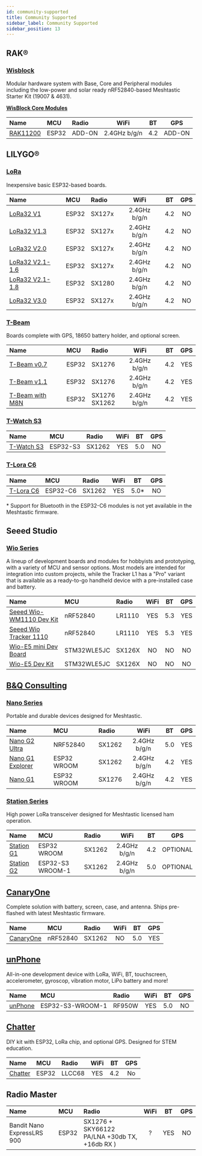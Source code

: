 ```yaml
---
id: community-supported
title: Community Supported
sidebar_label: Community Supported
sidebar_position: 13
---
```


## RAK®

### [Wisblock](./rakwireless/wisblock/)

Modular hardware system with Base, Core and Peripheral modules including the low-power and solar ready nRF52840-based Meshtastic Starter Kit (19007 & 4631).

[**WisBlock Core Modules**](./rakwireless/wisblock/)

| Name                                                | MCU   | Radio  |     WiFi     | BT  |  GPS   |
| :-------------------------------------------------- | :---- | :----- | :----------: | :-: | :----: |
| [RAK11200](./rakwireless/wisblock?rakcore=RAK11200) | ESP32 | ADD-ON | 2.4GHz b/g/n | 4.2 | ADD-ON |

## LILYGO®

### [LoRa](./lilygo/lora/)

Inexpensive basic ESP32-based boards.

| Name                                              | MCU   | Radio  |     WiFi     | BT  | GPS |
| :------------------------------------------------ | :---- | :----- | :----------: | :-: | :-: |
| [LoRa32 V1](./lilygo/lora/?t-lora=v1)             | ESP32 | SX127x | 2.4GHz b/g/n | 4.2 | NO  |
| [LoRa32 V1.3](./lilygo/lora/?t-lora=v1.3)         | ESP32 | SX127x | 2.4GHz b/g/n | 4.2 | NO  |
| [LoRa32 V2.0](./lilygo/lora/?t-lora=v2.0)         | ESP32 | SX127x | 2.4GHz b/g/n | 4.2 | NO  |
| [LoRa32 V2.1-1.6](./lilygo/lora/?t-lora=v2.1)     | ESP32 | SX127x | 2.4GHz b/g/n | 4.2 | NO  |
| [LoRa32 V2.1-1.8](./lilygo/lora/?t-lora=v2.1-1.8) | ESP32 | SX1280 | 2.4GHz b/g/n | 4.2 | NO  |
| [LoRa32 V3.0](./lilygo/lora/?t-lora=v3.0)         | ESP32 | SX127x | 2.4GHz b/g/n | 4.2 | NO  |

### [T-Beam](./lilygo/tbeam/)

Boards complete with GPS, 18650 battery holder, and optional screen.

| Name                                          | MCU   | Radio             |     WiFi     | BT  | GPS |
| :-------------------------------------------- | :---- | :---------------- | :----------: | :-: | :-: |
| [T-Beam v0.7](./lilygo/tbeam/?t-beam=0.7)     | ESP32 | SX1276            | 2.4GHz b/g/n | 4.2 | YES |
| [T-Beam v1.1](./lilygo/tbeam/?t-beam=1.1)     | ESP32 | SX1276            | 2.4GHz b/g/n | 4.2 | YES |
| [T-Beam with M8N](./lilygo/tbeam/?t-beam=m8n) | ESP32 | SX1276<br/>SX1262 | 2.4GHz b/g/n | 4.2 | YES |

### [T-Watch S3](./lilygo/twatch/)

| Name                           | MCU      | Radio  | WiFi | BT  | GPS |
| :----------------------------- | :------- | :----- | :--: | :-: | :-: |
| [T-Watch S3](./lilygo/twatch/) | ESP32-S3 | SX1262 | YES  | 5.0 | NO  |

### [T-Lora C6](./lilygo/tlorac6/)

| Name                           | MCU      | Radio  | WiFi |  BT   | GPS |
| :----------------------------- | :------- | :----- | :--: | :---: | :-: |
| [T-Lora C6](./lilygo/tlorac6/) | ESP32-C6 | SX1262 | YES  | 5.0\* | NO  |

\* Support for Bluetooth in the ESP32-C6 modules is not yet available in the Meshtastic firmware.

## Seeed Studio

### [Wio Series](./seeed-studio/wio-series/)

A lineup of development boards and modules for hobbyists and prototyping, with a variety of MCU and sensor options. Most models are intended for integration into custom projects, while the Tracker L1 has a "Pro" variant that is available as a ready-to-go handheld device with a pre-installed case and battery.

| Name                                                                                        | MCU         | Radio  | WiFi | BT  | GPS |
| :------------------------------------------------------------------------------------------ | :---------- | :----- | :--: | :-: | :-: |
| [Seeed Wio-WM1110 Dev Kit](./seeed-studio/wio-series/seeed-wm1110/?wm1110=wio-sdk-wm1110)   | nRF52840    | LR1110 | YES  | 5.3 | YES |
| [Seeed Wio Tracker 1110](./seeed-studio/wio-series/seeed-wm1110/?wm1110=wio-tracker-wm1110) | nRF52840    | LR1110 | YES  | 5.3 | YES |
| [Wio-E5 mini Dev Board](./seeed-studio/wio-series/seeed-wio-e5/?e5=wio-e5-mini)             | STM32WLE5JC | SX126X |  NO  | NO  | NO  |
| [Wio-E5 Dev Kit](./seeed-studio/wio-series/seeed-wio-e5/?e5=wio-e5-dev)                     | STM32WLE5JC | SX126X |  NO  | NO  | NO  |

## [B&Q Consulting](./b-and-q-consulting/)

### [Nano Series](./b-and-q-consulting/nano/)

Portable and durable devices designed for Meshtastic.

| Name                                                            | MCU         | Radio  |     WiFi     | BT  | GPS |
| :-------------------------------------------------------------- | :---------- | :----- | :----------: | :-: | :-: |
| [Nano G2 Ultra](./b-and-q-consulting/nano/?nano-series=g2)      | NRF52840    | SX1262 | 2.4GHz b/g/n | 5.0 | YES |
| [Nano G1 Explorer](./b-and-q-consulting/nano/?nano-series=g1-e) | ESP32 WROOM | SX1262 | 2.4GHz b/g/n | 4.2 | YES |
| [Nano G1](./b-and-q-consulting/nano/?nano-series=g1)            | ESP32 WROOM | SX1276 | 2.4GHz b/g/n | 4.2 | YES |

### [Station Series](./b-and-q-consulting/station-series/)

High power LoRa transceiver designed for Meshtastic licensed ham operation.

| Name                                               | MCU              | Radio  |     WiFi     | BT  |   GPS    |
| :------------------------------------------------- | :--------------- | :----- | :----------: | :-: | :------: |
| [Station G1](./b-and-q-consulting/station-series/) | ESP32 WROOM      | SX1262 | 2.4GHz b/g/n | 4.2 | OPTIONAL |
| [Station G2](./b-and-q-consulting/station-series/) | ESP32-S3 WROOM-1 | SX1262 | 2.4GHz b/g/n | 5.0 | OPTIONAL |

## [CanaryOne](./canary)

Complete solution with battery, screen, case, and antenna. Ships pre-flashed with latest Meshtastic firmware.

| Name                  | MCU      | Radio  | WiFi | BT  | GPS |
| :-------------------- | :------- | :----- | :--: | :-: | :-: |
| [CanaryOne](./canary) | nRF52840 | SX1262 |  NO  | 5.0 | YES |

## [unPhone](./unPhone)

All-in-one development device with LoRa, WiFi, BT, touchscreen, accelerometer, gyroscop, vibration motor, LiPo battery and more!

| Name                 | MCU              | Radio  | WiFi | BT  | GPS |
| :------------------- | :--------------- | :----- | :--: | :-: | :-: |
| [unPhone](./unPhone) | ESP32-S3-WROOM-1 | RF950W | YES  | 5.0 | NO  |

## [Chatter](./chatter)

DIY kit with ESP32, LoRa chip, and optional GPS. Designed for STEM education.

| Name                 | MCU   | Radio  | WiFi | BT  | GPS |
| :------------------- | :---- | :----- | :--: | :-: | :-: |
| [Chatter](./chatter) | ESP32 | LLCC68 | YES  | 4.2 | No  |

## Radio Master

| Name                       | MCU   | Radio                                         | WiFi | BT  | GPS |
| :------------------------- | :---- | :-------------------------------------------- | :--: | :-: | :-: |
| Bandit Nano ExpressLRS 900 | ESP32 | SX1276 + SKY66122 PA/LNA +30db TX, +16db RX ) |  ?   | YES | NO  |
